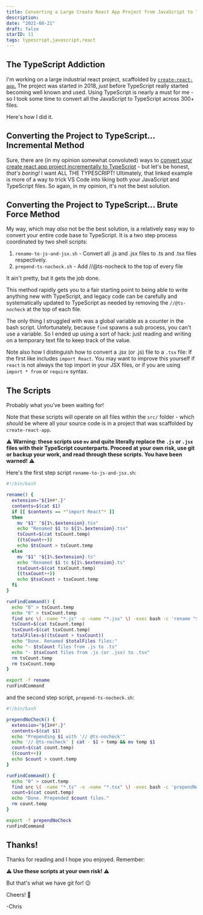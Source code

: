 ```yaml
---
title: Converting a Large Create React App Project from JavaScript to TypeScript
description:
date: "2021-08-21"
draft: false
starID: 11
tags: typescript,javascript,react
---
```


## The TypeScript Addiction

I'm working on a large industrial react project, scaffolded by [`create-react-app`.](https://github.com/facebook/create-react-app) The project was started in 2018, _just_ before TypeScript really started becoming well known and used. Using TypeScript is nearly a must for me - so I took some time to convert all the JavaScript to TypeScript across 300+ files.

Here's how I did it.

## Converting the Project to TypeScript... Incremental Method

Sure, there are (in my opinion somewhat convoluted) ways to [convert your create react app project incrementally to TypeScript](https://eder-chamale.medium.com/incremental-migration-of-create-react-app-javascript-project-to-typescript-without-eject-8aefb5a4d317) - but let's be honest, _that's boring!_ I want ALL THE TYPESCRIPT! Ultimately, that linked example is more of a way to trick VS Code into liking both your JavaScript and TypeScript files. So again, in my opinion, it's not the best solution. 

## Converting the Project to TypeScript... Brute Force Method

My way, which may _also_ not be the best solution, is a relatively easy way to convert your entire code base to TypeScript. It is a two step process coordinated by two shell scripts:

1. `rename-to-js-and-jsx.sh` - Convert all .js and .jsx files to .ts and .tsx files respectively.
2. `prepend-ts-nocheck.sh` - Add //@ts-nocheck to the top of every file

It ain't pretty, but it gets the job done.

This method rapidly gets you to a fair starting point to being able to write anything new with TypeScript, and legacy code can be carefully and systematically updated to TypeScript as needed by removing the `//@ts-nocheck` at the top of each file.

The only thing I struggled with was a global variable as a counter in the bash script. Unfortunately, because `find` spawns a sub process, you can't use a variable. So I ended up using a sort of hack: just reading and writing on a temporary text file to keep track of the value.

Note also how I distinguish how to convert a .jsx (or .js) file to a `.tsx` file: If the first like includes `import React`. You may want to improve this yourself if `react` is not always the top import in your JSX files, or if you are using `import * from` or `require` syntax.

## The Scripts

Probably what you've been waiting for!

Note that these scripts will operate on all files within the `src/` folder - which _should_ be where all your source code is in a project that was scaffolded by `create-react-app`.

⚠️ **Warning: these scripts use `mv` and quite literally replace the `.js` or `.jsx` files with their TypeScript counterparts. Proceed at your own risk, use git or backup your work, and read through these scripts. You have been warned!** ⚠️

Here's the first step script `rename-to-js-and-jsx.sh`:

```bash
#!/bin/bash

rename() {
  extension="${1##*.}"
  contents=$(cat $1)
  if [[ $contents == *"import React"* ]]
  then
    mv "$1" "${1%.$extension}.tsx"
    echo "Renamed $1 to ${1%.$extension}.tsx"
    tsCount=$(cat tsCount.temp)
    ((tsCount++))
    echo $tsCount > tsCount.temp
  else
    mv "$1" "${1%.$extension}.ts"
    echo "Renamed $1 to ${1%.$extension}.ts"
    tsxCount=$(cat tsxCount.temp)
    ((tsxCount++))
    echo $tsxCount > tsxCount.temp
  fi
}

runFindCommand() {
  echo "0" > tsCount.temp
  echo "0" > tsxCount.temp
  find src \( -name "*.js" -o -name "*.jsx" \) -exec bash -c 'rename "$@"' bash {} \;
  tsCount=$(cat tsCount.temp)
  tsxCount=$(cat tsxCount.temp)
  totalFiles=$((tsCount + tsxCount))
  echo "Done. Renamed $totalFiles files:"
  echo "- $tsCount files from .js to .ts"
  echo "- $tsxCount files from .js (or .jsx) to .tsx"
  rm tsCount.temp
  rm tsxCount.temp
}

export -f rename
runFindCommand
```

and the second step script, `prepend-ts-nocheck.sh`:

```bash
#!/bin/bash

prependNoCheck() {
  extension="${1##*.}"
  contents=$(cat $1)
  echo "Prepending $1 with '// @ts-nocheck'"
  echo '// @ts-nocheck' | cat - $1 > temp && mv temp $1
  count=$(cat count.temp)
  ((count++))
  echo $count > count.temp
}

runFindCommand() {
  echo "0" > count.temp
  find src \( -name "*.ts" -o -name "*.tsx" \) -exec bash -c 'prependNoCheck "$@"' bash {} \;
  count=$(cat count.temp)
  echo "Done. Prepended $count files."
  rm count.temp
}

export -f prependNoCheck
runFindCommand
```

## Thanks!

Thanks for reading and I hope you enjoyed. Remember: 

⚠️ **Use these scripts at your own risk!** ⚠️

But that's what we have git for! 😉

Cheers! 🍻

-Chris